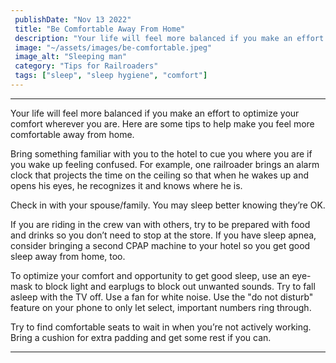 ```yaml
---
 publishDate: "Nov 13 2022"
 title: "Be Comfortable Away From Home"
 description: "Your life will feel more balanced if you make an effort to optimize your comfort wherever you are. Here are some tips to help make you feel more comfortable away from home."
 image: "~/assets/images/be-comfortable.jpeg"
 image_alt: "Sleeping man"
 category: "Tips for Railroaders"
 tags: ["sleep", "sleep hygiene", "comfort"]
---
```


----
Your life will feel more balanced if you make an effort to optimize your comfort wherever you are. Here are some tips to help make you feel more comfortable away from home.

Bring something familiar with you to the hotel to cue you where you are if you wake up feeling confused. For example, one railroader brings an alarm clock that projects the time on the ceiling so that when he wakes up and opens his eyes, he recognizes it and knows where he is.

Check in with your spouse/family. You may sleep better knowing they’re OK.

If you are riding in the crew van with others, try to be prepared with food and drinks so you don’t need to stop at the store. If you have sleep apnea, consider bringing a second CPAP machine to your hotel so you get good sleep away from home, too.

To optimize your comfort and opportunity to get good sleep, use an eye-mask to block light and earplugs to block out unwanted sounds. Try to fall asleep with the TV off. Use a fan for white noise. Use the "do not disturb" feature on your phone to only let select, important numbers ring through.

Try to find comfortable seats to wait in when you’re not actively working. Bring a cushion for extra padding and get some rest if you can.

 ----